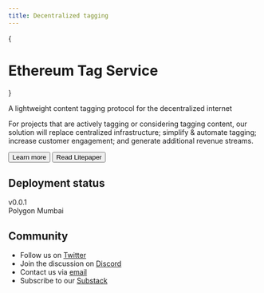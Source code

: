 ```yaml
---
title: Decentralized tagging
---
```



{
<h1 className="my-12">Ethereum Tag Service</h1>
}
<Animation />

<p className="text-xl font-semibold">A lightweight content tagging protocol for the decentralized internet</p>
<p>For projects that are actively tagging or considering tagging content, our solution will replace centralized infrastructure; simplify & automate tagging; increase customer engagement; and generate additional revenue streams.</p>

[<button className="bg-transparent hover:bg-blue-500 text-blue-700 font-semibold hover:text-white py-2 px-4 border border-blue-500 hover:border-transparent rounded">
  Learn more
</button>](/docs)
[<button className="bg-blue-500 hover:bg-blue-700 text-white font-bold py-2 px-4
my-4 rounded">Read Litepaper</button>](/ets-litepaper-v1.pdf)
## Deployment status

<div className="flex flex-shrink-0 my-4">
  <div className="flex flex-shrink-0 text-sm items-center pr-2">
    <div className="bg-gray-300 text-gray-600 px-2 py-1 rounded-l">v0.0.1</div>
    <div className="bg-orange-200 text-green-700 px-2 py-1 rounded-r">Polygon Mumbai</div>
  </div>
</div>

## Community

- Follow us on [Twitter](https://twitter.com/etsxyz)
- Join the discussion on [Discord](https://discord.com/invite/EyTJFRm)
- Contact us via [email](mailto:team@ets.xyz)
- Subscribe to our [Substack](https://hashtagprotocol.substack.com/)
